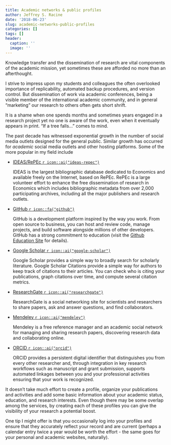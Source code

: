 ```yaml
---
title: Academic networks & public profiles
author: Jeffrey S. Racine
date: '2018-06-23'
slug: academic-networks-public-profiles
categories: []
tags: []
header:
  caption: ''
  image: ''
---
```


Knowledge transfer and the dissemination of research are vital components of the academic mission, yet sometimes these are afforded no more than an afterthought.

I strive to impress upon my students and colleagues the often overlooked importance of replicability, automated backup procedures, and version control. But dissemination of work via academic conferences, being a visible member of the international academic community, and in general "marketing" our research to others often gets short shrift. 

It is a shame when one spends months and sometimes years engaged in a research project yet no one is aware of the work, even when it eventually appears in print. "If a tree falls..." comes to mind.

The past decade has witnessed exponential growth in the number of social media outlets designed for the general public. Similar growth has occurred for *academic* social media outlets and other hosting platforms. Some of the more popular in my field include

- [IDEAS/RePEc `r icon::ai("ideas-repec")`](https://ideas.repec.org)

    IDEAS is the largest bibliographic database dedicated to Economics and available freely on the Internet, based on RePEc. RePEc is a large volunteer effort to enhance the free dissemination of research in Economics which includes bibliographic metadata from over 2,000 participating archives, including all the major publishers and research outlets.
    
- [GitHub `r icon::fa("github")`](https://github.com)

    GitHub is a development platform inspired by the way you work. From open source to business, you can host and review code, manage projects, and build software alongside millions of other developers. GitHub has a strong commitment to education (visit the [Github Education Site](https://education.github.com) for details).

- [Google Scholar `r icon::ai("google-scholar")`](https://scholar.google.ca)

    Google Scholar provides a simple way to broadly search for scholarly literature. Google Scholar Citations provide a simple way for authors to keep track of citations to their articles. You can check who is citing your publications, graph citations over time, and compute several citation metrics.

- [ResearchGate `r icon::ai("researchgate")`](https://www.researchgate.net)

    ResearchGate is a social networking site for scientists and researchers to share papers, ask and answer questions, and find collaborators.

- [Mendeley `r icon::ai("mendeley")`](https://www.mendeley.com)

    Mendeley is a free reference manager and an academic social network for managing and sharing research papers, discovering research data and collaborating online.
    
- [ORCID `r icon::ai("orcid")`](https://orcid.org)

    ORCID provides a persistent digital identifier that distinguishes you from every other researcher and, through integration in key research workflows such as manuscript and grant submission, supports automated linkages between you and your professional activities ensuring that your work is recognized.
    
It doesn't take much effort to create a profile, organize your publications and activities and add some basic information about your academic status, education, and research interests. Even though there may be some overlap among the services, by creating each of these profiles you can give the visibility of your research a potential boost.

One tip I might offer is that you occasionally log into your profiles and ensure that they accurately reflect your record and are current (perhaps a calendar entry twice a year would be worth the effort - the same goes for your personal and academic websites, naturally).